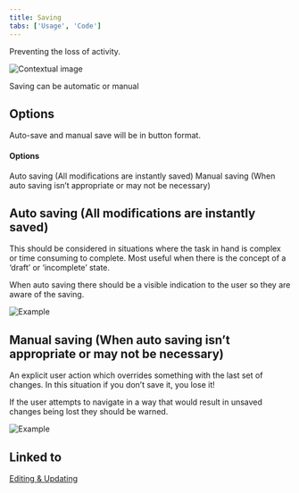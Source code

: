 ```yaml
---
title: Saving
tabs: ['Usage', 'Code']
---
```


<PageDescription>

  Preventing the loss of activity.

</PageDescription>

<Row>
  <Column colLg={8}>

![Contextual image](images/0.png)

  </Column>
</Row>

Saving can be automatic or manual

## Options
Auto-save and manual save will be in button format.

#### Options

<AnchorLinks>
  <AnchorLink to="#auto-saving-all-modifications-are-instantly-saved">Auto saving (All modifications are instantly saved)</AnchorLink>
  <AnchorLink to="#manual-saving-when-auto-saving-isnt-appropriate-or-may-not-be-necessary">Manual saving (When auto saving isn’t appropriate or may not be necessary)</AnchorLink>
</AnchorLinks>

## Auto saving (All modifications are instantly saved)

This should be considered in situations where the task in hand is complex or
time consuming to complete. Most useful when there is the concept of a ‘draft’
or ‘incomplete’ state.

When auto saving there should be a visible indication to the user so they are
aware of the saving.

<Row>
 <Column colMd={6} colLg={6}>

![Example](images/1.png)

 </Column>
</Row>

## Manual saving (When auto saving isn’t appropriate or may not be necessary)

An explicit user action which overrides something with the last set of
changes. In this situation if you don’t save it, you lose it!

If the user attempts to navigate in a way that would result in unsaved
changes being lost they should be warned.

<Row>
 <Column colMd={6} colLg={6}>

![Example](images/2.png)

 </Column>
</Row>

## Linked to

[Editing & Updating](editing)

